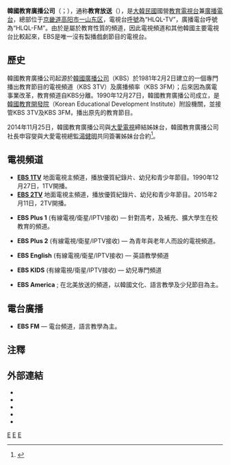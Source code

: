 {{about|韓國的廣播機構|其他漢字名稱同樣為「文化放送」的機構|文化放送|其他英文缩写的“EBS”|EBS (消歧义)}}
{{Multiple issues|
{{refimprove|time=2019-09-03T09:25:42+00:00}}
{{Prose|time=2021-07-26T04:48:26+00:00}}
}}
{{TV channel|韓國教育廣播公司}}
{{Infobox Company
| company_name = 韓國教育廣播公司<br />{{lang|ko|한국교육방송공사}}<br />{{lang|ko|韓國教育放送公社}}
| company_name_en = Korea Educational Broadcasting System
| company_logo = [[File:EBS_Logo.svg|200px]]
| image = [[File:Educational_Broadcasting_System.JPG|300px]]
| image_caption = 位於京畿道一山东区的EBS总部
| company_type = 公共媒體（[[公共广播|公共广播]]）
| foundation = 2000年6月22日
| location = {{ROK}}[[京畿道|京畿道]][[高阳市|高阳市]][[一山东区|一山东区]]281
| zip_code = 07235
| telephone_no = +82 2 781-1000
| key_people = 社長：金裕烈 (音譯)
| industry = 媒體業
| products = 电视、广播
| company_slogan = Fulfilling the People's Devotion Through Broadcasting
| homepage = http://www.ebs.co.kr/
| footnotes = 
}}

'''韓國教育廣播公司'''（{{Kor|名=南|諺= 한국교육방송공사|漢= 韓國教育放送公社|羅= |link=}}；{{lang-en|Korea '''E'''ducational '''B'''roadcasting '''S'''ystem}}），通称'''教育放送'''（{{lang-en|'''EBS'''}}），是[[大韓民國|大韓民國]]國營[[教育電視台|教育電視台]]兼[[廣播電台|廣播電台]]，總部位于[[京畿道|京畿道]][[高阳市|高阳市]][[一山东区|一山东区]]，電視台[[呼號|呼號]]為“HLQL-TV”，廣播電台呼號為“HLQL-FM”。由於是屬於教育性質的頻道，因此電視頻道和其他韓國主要電視台比較起來，EBS是唯一沒有製播戲劇節目的電視台。

== 歷史 ==
韓國教育廣播公司起源於[[韓國廣播公司|韓國廣播公司]]（KBS）於1981年2月2日建立的一個專門播出教育節目的電視頻道（KBS 3TV）及廣播頻率（KBS 3FM）；后來因為廣電事業改革，教育頻道自KBS分離。1990年12月27日，韓國教育廣播公司成立，是[[韓國教育開發院|韓國教育開發院]]（Korean Educational Development Institute）附設機關，並接管KBS 3TV及KBS 3FM，播出原先的教育節目。

2014年11月25日，韓國教育廣播公司與[[大愛電視|大愛電視]]締結姊妹台，韓國教育廣播公司社長申容燮與大愛電視總監[[湯健明|湯健明]]共同簽署姊妹台合約<ref>{{cite news|author=蔡伊雯|publisher=銘報即時新聞|url=http://mol.mcu.edu.tw/show_2009.php?nid=165803|title=推廣教育 大愛與韓國EBS結盟姐妹台|date=2014-11-25|accessdate=2015-04-02|deadurl=yes|archiveurl=https://web.archive.org/web/20150402231320/http://mol.mcu.edu.tw/show_2009.php?nid=165803|archivedate=2015-04-02}}</ref>。

== 電視頻道 ==
* '''[[EBS第1频道|EBS 1TV]]''' 地面電視主頻道，播放優質紀錄片、幼兒和青少年節目。1990年12月27日，1TV開播。
* '''[[EBS第2频道|EBS 2TV]]''' 地面電視主頻道，播放優質紀錄片、幼兒和青少年節目。2015年2月11日，2TV開播。

* '''EBS Plus 1''' (有線電視/衛星/IPTV接收) — 針對高考，及補充、擴大學生在校教育的頻道。

* '''EBS Plus 2''' (有線電視/衛星/IPTV接收) — 為青年與老年人而設的電視頻道。

* '''EBS English''' (有線電視/衛星/IPTV接收) — 英語教學頻道

* '''EBS KIDS''' (有線電視/衛星/IPTV接收) — 幼兒專門頻道

* '''EBS America''' ; 在北美放送的頻道，以韓國文化、語言教學及少兒節目為主。

== 電台廣播 ==
* '''EBS FM''' — 電台頻道，語言教學為主。

== 注釋 ==
{{reflist}}

== 外部連結 ==
{{commonscat|Educational Broadcasting System}}
*{{Official|https://www.ebs.co.kr/main}}
* {{Facebook|ebsstory|EBS 官方}}
* {{YouTube|user=EBSstory|EBS Story}}
* {{YouTube|user=ebskids|EBS 兒童}}
* {{YouTube|channel=UCRTa5N3Kjrhg20Xkd6v2qnQ|EBS Kids}}


{{大韓民國電視頻道}}
{{South_Korea-stub}}

[[Category:韓國電視台|E]]
[[Category:韓國廣播電台|E]]
[[Category:1990年成立的电视台或电视频道|E]]